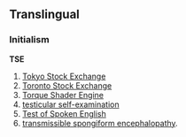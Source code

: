 ==Translingual==

===Initialism===
'''TSE'''

#[[Tokyo Stock Exchange]]
#[[Toronto Stock Exchange]]
#[[Torque Shader Engine]]
#[[testicular self-examination]]
#[[Test of Spoken English]]
#[[transmissible spongiform encephalopathy]].